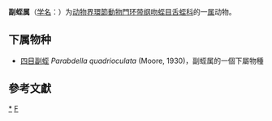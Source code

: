 {{Unreferenced|time=2022-04-24T02:58:04+00:00}}
{{Automatic taxobox
| taxon = Parabdella 
| authority = Autrum, 1936
}}
'''副蛭属'''（[[学名|学名]]：{{lang|la|''Parabdella''}}）为[[动物界|动物界]][[環節動物門|環節動物門]][[环带纲|环带纲]][[吻蛭目|吻蛭目]][[舌蛭科|舌蛭科]]的一[[属|属]]动物。

==下属物种==
* [[四目副蛭|四目副蛭]] ''Parabdella quadrioculata'' (Moore, 1930)，副蛭属的一個下屬物種

==參考文獻==
{{reflist}}

{{taxonbar}}

[[Category:_副蛭属|*]]
[[Category:_1936年描述的分类群|F]]